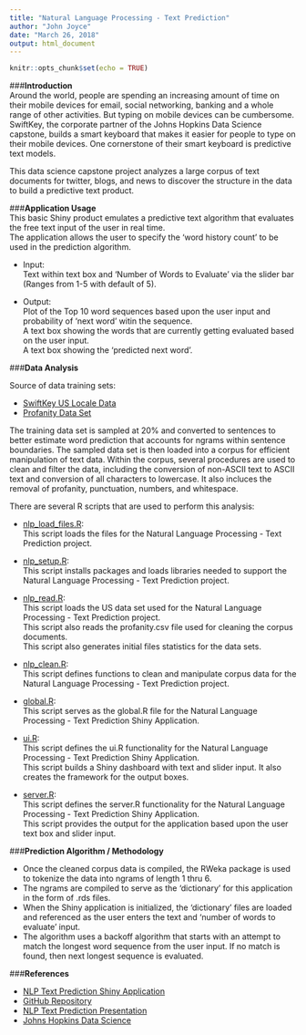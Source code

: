 ```yaml
---
title: "Natural Language Processing - Text Prediction"
author: "John Joyce"
date: "March 26, 2018"
output: html_document
---
```


```r
knitr::opts_chunk$set(echo = TRUE)
```

###**Introduction**  
Around the world, people are spending an increasing amount of time on their mobile devices for email, social networking, banking and a whole range of other activities. But typing on mobile devices can be cumbersome.   SwiftKey, the corporate partner of the Johns Hopkins Data Science capstone, builds a smart keyboard that makes it easier for people to type on their mobile devices. One cornerstone of their smart keyboard is predictive text models.  

This data science capstone project analyzes a large corpus of text documents for twitter, blogs, and news to discover the structure in the data to build a predictive text product.

###**Application Usage**  
This basic Shiny product emulates a predictive text algorithm that evaluates the free text input of the user in real time.  
The application allows the user to specify the 'word history count' to be used in the prediction algorithm.

- Input:  
  Text within text box and 'Number of Words to Evaluate' via the slider bar (Ranges from 1-5 with default of 5).  
    
- Output:  
  Plot of the Top 10 word sequences based upon the user input and probability of 'next word' witin the sequence.  
  A text box showing the words that are currently getting evaluated based on the user input.  
  A text box showing the 'predicted next word'.  
    
###**Data Analysis**

Source of data training sets:  

- <a href="https://d396qusza40orc.cloudfront.net/dsscapstone/dataset/Coursera-SwiftKey.zip">SwiftKey US Locale Data</a>  
- <a href="https://www.cs.cmu.edu/~biglou/resources/bad-words.txt">Profanity Data Set</a>  

The training data set is sampled at 20% and converted to sentences to better estimate word prediction that accounts for ngrams within sentence boundaries. The sampled data set is then loaded into a corpus for efficient manipulation of text data. Within the corpus, several procedures are used to clean and filter the data, including the conversion of non-ASCII text to ASCII text and conversion of all characters to lowercase. It also incluces the removal of profanity, punctuation, numbers, and whitespace.

There are several R scripts that are used to perform this analysis:  

- [nlp_load_files.R](https://github.com/jjoyce1000/Natural-Language-Processing/blob/master/nlp_load_files.R):  
  This script loads the files for the Natural Language Processing - Text Prediction project.  
        
- [nlp_setup.R](https://github.com/jjoyce1000/Natural-Language-Processing/blob/master/nlp_setup.R):  
  This script installs packages and loads libraries needed to support the Natural Language Processing - Text Prediction project.  
        
- [nlp_read.R](https://github.com/jjoyce1000/Natural-Language-Processing/blob/master/nlp_read.R):  
  This script loads the US data set used for the Natural Language Processing - Text Prediction project.  
  This script also reads the profanity.csv file used for cleaning the corpus documents.  
  This script also generates initial files statistics for the data sets.  

- [nlp_clean.R](https://github.com/jjoyce1000/Natural-Language-Processing/blob/master/nlp_clean.R):  
  This script defines functions to clean and manipulate corpus data for the Natural Language Processing - Text Prediction project.  

- [global.R](hhttps://github.com/jjoyce1000/Natural-Language-Processing/blob/master/global.R):  
  This script serves as the global.R file for the Natural Language Processing - Text Prediction Shiny Application. 
  
- [ui.R](https://github.com/jjoyce1000/Natural-Language-Processing/blob/master/ui.R):  
  This script defines the ui.R functionality for the Natural Language Processing - Text Prediction Shiny Application.  
  This script builds a Shiny dashboard with text and slider input. It also creates the framework for the output boxes.

- [server.R](https://github.com/jjoyce1000/Natural-Language-Processing/blob/master/server.R):  
  This script defines the server.R functionality for the Natural Language Processing - Text Prediction Shiny Application.  
  This script provides the output for the application based upon the user text box and slider input.

###**Prediction Algorithm / Methodology**

- Once the cleaned corpus data is compiled, the RWeka package is used to tokenize the data into ngrams
  of length 1 thru 6. 
- The ngrams are compiled to serve as the 'dictionary' for this application in the form of .rds files.
- When the Shiny application is initialized, the 'dictionary' files are loaded and referenced as the 
  user enters the text and 'number of words to evaluate' input.
- The algorithm uses a backoff algorithm that starts with an attempt to match the longest word sequence
  from the user input.  If no match is found, then next longest sequence is evaluated.

###**References**

- <a href="https://jjoyce1000.shinyapps.io/NLP_Text_Prediction/">NLP Text Prediction Shiny Application</a> 
- <a href="https://github.com/jjoyce1000/Natural-Language-Processing">GitHub Repository</a> 
- <a href="http://rpubs.com/jjoyce1000/NLP_Presentation">NLP Text Prediction Presentation</a> 
- <a href="https://www.coursera.org/specializations/jhu-data-science">Johns Hopkins Data Science</a> 